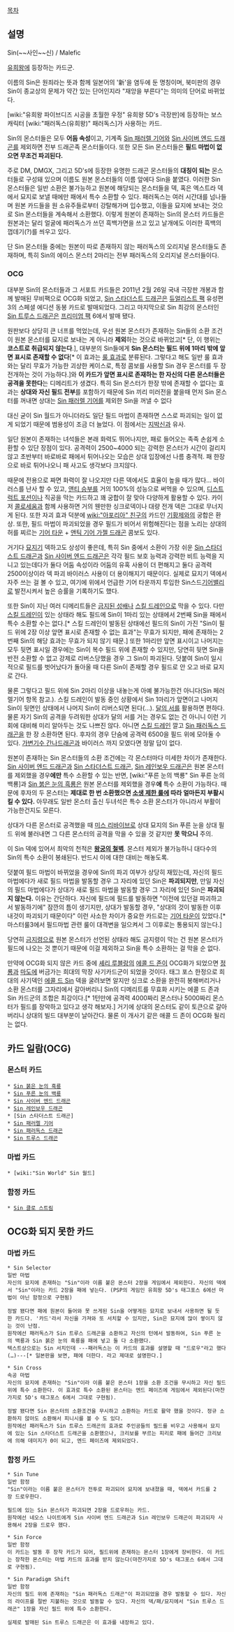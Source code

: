 [[목차]]

== 설명 ==
Sin(~~사인~~신) / Malefic

[[유희왕]]에 등장하는 카드군.

이름의 Sin은 원죄라는 뜻과 함께 일본어의 '新'을 염두에 둔 명칭이며, 북미판의 경우 Sin이 종교상의 문제가 약간 있는 단어인지라 "재앙을 부른다"는 의미의 단어로 바뀌었다.

[wiki:"유희왕 파이브디즈 시공을 초월한 우정" 유희왕 5D's 극장판]에 등장하는 보스 캐릭터 [wiki:"패러독스(유희왕)" 패러독스]가 사용하는 카드.

Sin의 몬스터들은 모두 '''어둠 속성'''이고, 기계족 [[Sin 패러렐 기어]]와 [[Sin 사이버 엔드 드래곤]]를 제외하면 전부 드래곤족 몬스터들이다. 또한 모든 Sin 몬스터들은 '''필드 마법이 없으면 무조건 파괴된다.'''

주로 DM, DMGX, 그리고 5D's에 등장한 유명한 드래곤 몬스터들의 '''대칭이 되는''' 몬스터들로 구성돼 있으며 이름도 원본 몬스터들의 이름 앞에다 Sin을 붙였다.
이러한 Sin 몬스터들은 일반 소환은 불가능하고 원본에 해당되는 몬스터들을 덱, 혹은 엑스트라 덱에서 묘지로 보낼 때에만 패에서 특수 소환할 수 있다. 패러독스는 여러 시간대를 넘나들며 원본 카드들을 원 소유주들로부터 강탈해가며 입수했고, 이들을 묘지에 보내는 것으로 Sin 몬스터들을 계속해서 소환했다. 이렇게 원본이 존재하는 Sin의 몬스터 카드들은 원본과는 달리 얼굴에 패러독스가 쓰던 흑백가면을 쓰고 있고 날개에도 이러한 흑백의 껍데기(?)를 씌우고 있다.

단 Sin 몬스터들 중에는 원본이 따로 존재하지 않는 패러독스의 오리지널 몬스터들도 존재하며, 특히 Sin의 에이스 몬스터 2마리는 전부 패러독스의 오리지널 몬스터들이다.

=== OCG ===
대부분 Sin의 몬스터들과 그 서포트 카드들은 2011년 2월 26일 국내 극장판 개봉과 함께 발매된 무비팩으로 OCG화 되었고, [[Sin 스타더스트 드래곤]]은 [[듀얼리스트 팩]] 유성편 3의 스페셜 에디션 동봉 카드로 발매되었다. 그리고 마지막으로 Sin 최강의 몬스터인 [[Sin 트루스 드래곤]]은 [[프리미엄 팩]] 6에서 발매 됐다.

원판보다 상당히 큰 너프를 먹었는데, 우선 원본 몬스터가 존재하는 Sin들의 소환 조건이 원본 몬스터를 묘지로 보내는 게 아니라 '''제외'''하는 것으로 바뀌었고[* 단, 이 행위는 '''코스트로 취급되지 않는다'''.], 대부분의 Sin들에게 '''Sin 몬스터는 필드 위에 1마리 밖에 앞면 표시로 존재할 수 없다'''[* 이 효과는 [[룰 효과]]로 분류된다. 그렇다고 해도 일반 룰 효과와는 달리 무효가 가능한 괴상한 케이스로, 특정 콤보를 사용할 Sin 경우 몬스터를 두 장 전개하는 것이 가능하다.]와 '''이 카드가 앞면 표시로 존재하는 한 자신의 다른 몬스터들은 공격을 못한다'''는 디메리트가 생겼다. 특히 Sin 몬스터가 한장 밖에 존재할 수 없다는 효과는 '''상대와 자신 필드 전부'''를 포함하기 때문에 Sin 끼리 미러전을 붙을때 먼저 Sin 몬스터를 꺼내면 상대는 [[Sin 패러렐 기어]]를 제외한 Sin을 꺼낼 수 없다 

대신 굳이 Sin 월드가 아니더라도 일단 필드 마법이 존재하면 스스로 파괴되는 일이 없게 되었기 때문에 범용성이 조금 더 늘었다. 이 점에서는 [[지박신]]과 유사.

일단 원본이 존재하는 녀석들은 본래 화력도 뛰어나지만, 패로 들어오는 족족 손쉽게 소환할 수 있단 장점이 있다. 공격력이 2500~4000 되는 강력한 몬스터가 시간이 걸리지 않고 초반부터 바로바로 패에서 튀어나오는 모습은 상대 입장에선 나름 충격적. 패 한장으로 바로 튀어나오니 패 사고도 생각보다 크지않다.

때문에 전용으로 짜면 화력이 잘 나오지만 다른 덱에서도 효율이 높을 때가 많다... 바이러스를 난사 할 수 있고, [[앤티 승부]]를 거의 100%의 성능으로 써먹을 수 있으며, [[디스트럭트 포션]]이나 직공을 막는 카드하고 꽤 궁합이 잘 맞아 다양하게 활용할 수 있다. 카이저 [[콜로세움]]과 함께 사용하면 거의 웬만한 싱크로덱이나 대량 전개 덱은 그대로 무너지게 된다. 또한 자괴 효과 덕분에 [[wiki:"아포리아" 친구]]의 카드인 [[기황제]]와의 궁합은 환상. 또한, 필드 마법이 파괴되었을 경우 필드가 비어서 위험해진다는 점을 노리는 상대의 허를 찌르는 [[기어 타운]] + [[앤틱 기어 가젤 드래곤]] 콤보도 있다.

거기다 [[묘지기]] 덱하고도 상성이 좋은데, 특히 Sin 중에서 소환이 가장 쉬운 [[Sin 스타더스트 드래곤]]과 [[Sin 사이버 엔드 드래곤]]은 각각 필드 보호 능력과 강력한 비트 능력을 지니고 있는데다가 둘다 어둠 속성이라 어둠의 유혹 사용이 더 편해지고 둘다 공격력 2500이상이라 덱 파괴 바이러스 사용이 더 용이해지기 때문이다. 실제로 묘지기 덱에서 자주 쓰는 걸 볼 수 있고, 여기에 위에서 언급한 기어 타운까지 투입한 Sin스드[[기어밸리]]로 발전시켜서 높은 승률을 기록하기도 했다.

또한 Sin이 지닌 여러 디메리트들은 [[금지된 성배]]나 [[스킬 드레인]]으로 막을 수 있다. 다만 [[스킬 드레인]]이 있는 상태라 해도 필드에 Sin이 1마리 있는 상태에서 2번째 Sin을 패에서 특수 소환할 수는 없다.[* 스킬 드레인이 발동된 상태에선 필드의 Sin이 가진 "Sin이 필드 위에 2장 이상 앞면 표시로 존재할 수 없는 효과"는 무효가 되지만, 패에 존재하는 2번째 Sin의 해당 효과는 무효가 되지 않기 때문.] 또한 1마리만 앞면 표시이고 나머지는 모두 뒷면 표시일 경우에는 Sin이 복수 필드 위에 존재할 수 있지만, 당연히 뒷면 Sin을 반전 소환할 수 없고 강제로 리버스당했을 경우 그 Sin이 파괴된다. 덧붙여 Sin이 일시적으로 필드를 벗어났다가 돌아올 때 다른 Sin이 존재할 경우 필드로 안 오고 바로 묘지로 간다.

물론 그렇다고 필드 위에 Sin 2마리 이상을 내놓는게 아예 불가능한건 아니다(Sin 페러렐기어 항목 참고.). 스킬 드레인이 발동 중인 상황에서 Sin 1마리가 앞면이고 나머지 Sin이 뒷면인 상태에서 나머지 Sin이 리버스되면 된다(…). [[달의 서]]를 활용하면 편하다. 물론 자기 Sin의 공격을 두려워한 상대가 달의 서를 거는 경우도 없는 건 아니니 이런 기회에 대비해 미리 알아두는 것도 나쁘진 않다. 아니면 [[스킬 드레인]] 깔고 [[Sin 패러독스 드래곤]]을 한 장 소환하면 된다. 후자의 경우 단숨에 공격력 6500을 필드 위에 모아둘 수 있다. [[가변기수 간나드래곤]]과 바이러스 까지 모였다면 정말 답이 없다.

원본이 존재하는 Sin 몬스터들의 소환 조건에는 각 몬스터마다 미세한 차이가 존재한다. [[Sin 사이버 엔드 드래곤]]과 [[Sin 스타더스트 드래곤]], [[Sin 레인보우 드래곤]]은 원본 몬스터를 제외했을 경우'''에만''' 특수 소환할 수 있는 반면, [wiki:"푸른 눈의 백룡" Sin 푸른 눈의 백룡]과 [[Sin 붉은 눈의 흑룡]]은 원본 몬스터를 제외했을 경우'''에''' 특수 소환이 가능하다. 때문에 후자의 두 몬스터는 '''제대로 한 번 소환했으면 [[소생 제한 룰]]에 따라 얼마든지 부활시킬 수 있다.''' 아무래도 일반 몬스터 출신 두녀석은 특수 소환 몬스터가 아니라서 부활이 가능한건지도 모른다.

상대가 다른 몬스터로 공격했을 때 [[미스 리바이브]]로 상대 묘지의 Sin 푸른 눈을 상대 필드 위에 불러내면 그 다른 몬스터의 공격을 막을 수 있을 것 같지만 '''못 막으니''' 주의.

이 Sin 덱에 있어서 최악의 천적은 '''[[왕궁의 철벽]]'''. 몬스터 제외가 불가능하니 대다수의 Sin의 특수 소환이 봉쇄된다. 반드시 이에 대한 대비는 해놓도록.

덧붙여 필드 마법이 바뀌었을 경우에 Sin의 파괴 여부가 상당히 재밌는데, 자신의 필드 마법에다가 새로 필드 마법을 발동할 경우 그 자리에 있던 Sin은 '''파괴되지만''', 만일 자신의 필드 마법에다가 상대가 새로 필드 마법을 발동할 경우 그 자리에 있던 Sin은 '''파괴되지 않는다.''' 이유는 간단하다. 자신에 필드에 필드를 발동하면 "이전에 있던걸 파괴하고서 발동하기에" 잠깐의 틈이 생기지만, 상대가 발동할 경우, "상대의 것이 발동한 이후 내것이 파괴되기 때문이다" 이런 사소한 차이가 중요한 카드로는 [[기어 타운]]이 있었다.[* 마스터룰3에서 필드마법 관련 룰이 대격변을 일으켜서 그 이후로는 통용되지 않는다.]

당연히 [[금지령]]으로 원본 몬스터가 선언된 상태라 해도 금지령이 막는 건 원본 몬스터가 필드에 나오는 것 뿐이기 때문에 이걸 제외하고 Sin을 특수 소환하는 걸 막을 순 없다.

만약에 OCG화 되지 않은 카드 중에 [[셰리 루블랑]]의 [[에콜 드 존]]이 OCG화가 되었으면 [[정룡]]과 [[마도]]에 버금가는 희대의 막장 사기카드군이 되었을 것이다. 태그 포스 한정으로 희대의 사기덱인 [[에콜 드 Sin]] 덱을 굴려보면 알지만 싱크로 소환을 완전히 봉해버리거나 소환 몬스터를 그자리에서 갈아버리니 Sin의 디메리트를 무효화 시키는 에콜 드 존과 Sin 카드군의 조합은 최강이다.[* 1턴만에 공격력 4000짜리 몬스터나 5000짜리 몬스터가 필드를 장악하고 있다고 생각 해보자.] 거기에 상대의 몬스터도 같이 토큰으로 갈아버리니 상대의 빌드 대부분이 날아간다. 물론 이 개사기 같은 애콜 드 존이 OCG화 될리는 없다.

== 카드 일람(OCG) ==
=== 몬스터 카드 ===
 * [[Sin 붉은 눈의 흑룡]]
 * [[Sin 푸른 눈의 백룡]]
 * [[Sin 사이버 엔드 드래곤]]
 * [[Sin 레인보우 드래곤]]
 * [Sin 스타더스트 드래곤]
 * [[Sin 패러렐 기어]]
 * [[Sin 패러독스 드래곤]]
 * [[Sin 트루스 드래곤]]
=== 마법 카드 ===
 * [wiki:"Sin World" Sin 월드] 
=== 함정 카드 ===
 * [[Sin 클로 스트림]]

== OCG화 되지 못한 카드 ==
=== 마법 카드 ===
 * Sin Selector
 일반 마법
 자신의 묘지에 존재하는 "Sin"이라 이름 붙은 몬스터 2장을 게임에서 제외한다. 자신의 덱에서 "Sin"이라는 카드 2장을 패에 넣는다. (PSP의 게임인 유희왕 5D's 태그포스 6에선 마법이 아닌 함정으로 구현됨)

 정발 됐다면 패에 원본이 들어와 못 쓰게된 Sin을 어떻게든 묘지로 보내서 사용하면 될 듯한 카드다. '카드'라서 자신을 가져와 또 서치할 수 있지만, Sin은 묘지에 많이 쌓이지 않는 것이 난점.
 원작에선 패러독스가 Sin 트루스 드래곤을 소환하고 자신의 턴에서 발동하여, Sin 푸른 눈의 백룡과 Sin 붉은 눈의 흑룡을 패에 넣고 둘 다 소환했다.
 텍스트상으로는 Sin 서치인데 ---패러독스는 이 카드의 효과를 설명할 때 "드로우"라고 했다(…)---[* 일본판을 보면, 패에 더한다. 라고 제대로 설명한다.]

 * Sin Cross
 속공 마법
 자신의 묘지에 존재하는 "Sin"이라 이름 붙은 몬스터 1장을 소환 조건을 무시하고 자신 필드위에 특수 소환한다. 이 효과로 특수 소환된 몬스터는 엔드 페이즈에 게임에서 제외된다(마찬가지로 5D's 태그포스 6에서 그대로 구현됨).

 정발 됐다면 Sin 몬스터의 소환조건을 무시하고 소환하는 카드로 활약 했을 것이다. 정규 소환하지 않아도 소환해서 피니시를 볼 수 도 있다.
 원작에선 패러독스가 Sin 트루스 드래곤의 효과로 주인공들의 필드를 비우고 사용해서 묘지에 있는 Sin 스타더스트 드래곤을 소환했으나, 크리보를 부르는 피리로 패에 들어간 크리보에 의해 데미지가 0이 되고, 엔드 페이즈에 제외되었다.

=== 함정 카드 ===
 * Sin Tune
 일반 함정
 "Sin"이라는 이름 붙은 몬스터가 전투로 파괴되어 묘지에 보내졌을 때, 덱에서 카드를 2장 드로우한다.

 필드에 있는 Sin 몬스터가 파괴되면 2장을 드로우하는 카드.
 원작에선 네오스 나이트에게 Sin 사이버 엔드 드래곤과 Sin 레인보우 드래곤이 파괴되자 사용해서 2장을 드로우 했다.

 * Sin Force
 일반 함정
 이 카드는 발동 후 장착 카드가 되어, 필드위에 존재하는 몬스터 1장에게 장비한다. 이 카드는 장착한 몬스터는 마법 카드의 효과를 받지 않는다(마찬가지로 5D's 태그포스 6에서 그대로 구현됨).

 * Sin Paradigm Shift
 일반 함정
 자신의 필드 위에 존재하는 "Sin 패러독스 드래곤"이 파괴되었을 경우 발동할 수 있다. 자신의 라이프를 절반 지불하는 것으로 발동할 수 있다. 자신의 덱/패/묘지에서 "Sin 트루스 드래곤" 1장을 자신 필드 위에 특수 소환한다.

 실제로 발매된 Sin 트루스 드래곤은 이 효과를 내장하고 있다.
